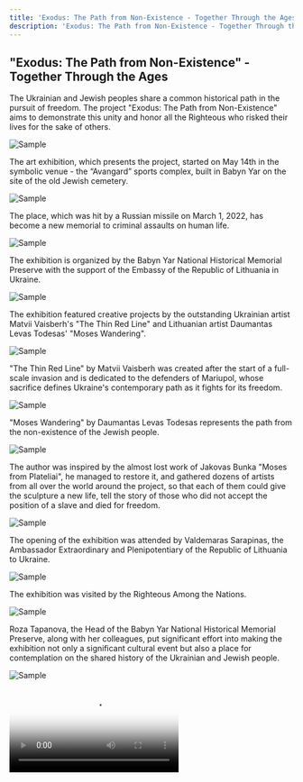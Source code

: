 ```yaml
---
title: 'Exodus: The Path from Non-Existence - Together Through the Ages'
description: 'Exodus: The Path from Non-Existence - Together Through the Ages'
---
```



## "Exodus: The Path from Non-Existence" - Together Through the Ages

The Ukrainian and Jewish peoples share a common historical path in the pursuit
of freedom. The project "Exodus: The Path from Non-Existence" aims to
demonstrate this unity and honor all the Righteous who risked their lives for
the sake of others.

<Image src="/assets/events/exodus/01.webp" alt="Sample" />

The art exhibition, which presents the project, started on May 14th in the
symbolic venue - the “Avangard” sports complex, built in Babyn Yar on the site
of the old Jewish cemetery.

<Image src="/assets/events/exodus/02.webp" alt="Sample" />

The place, which was hit by a Russian missile on March 1, 2022, has become a new
memorial to criminal assaults on human life.

<Image src="/assets/events/exodus/03.webp" alt="Sample" />

The exhibition is organized by the Babyn Yar National Historical Memorial
Preserve with the support of the Embassy of the Republic of Lithuania in
Ukraine.

<Image src="/assets/events/exodus/04.webp" alt="Sample" />

The exhibition featured creative projects by the outstanding Ukrainian artist
Matvii Vaisberh's "The Thin Red Line" and Lithuanian artist Daumantas Levas
Todesas' "Moses Wandering".

<Image src="/assets/events/exodus/05.webp" alt="Sample" />

"The Thin Red Line" by Matvii Vaisberh was created after the start of a
full-scale invasion and is dedicated to the defenders of Mariupol, whose
sacrifice defines Ukraine's contemporary path as it fights for its freedom.

<Image src="/assets/events/exodus/06.webp" alt="Sample" />

"Moses Wandering" by Daumantas Levas Todesas represents the path from the
non-existence of the Jewish people.

<Image src="/assets/events/exodus/07.webp" alt="Sample" />

The author was inspired by the almost lost work of Jakovas Bunka "Moses from
Plateliai", he managed to restore it, and gathered dozens of artists from all
over the world around the project, so that each of them could give the sculpture
a new life, tell the story of those who did not accept the position of a slave
and died for freedom.

<Image src="/assets/events/exodus/08.webp" alt="Sample" />

The opening of the exhibition was attended by Valdemaras Sarapinas, the
Ambassador Extraordinary and Plenipotentiary of the Republic of Lithuania to
Ukraine.

<Image src="/assets/events/exodus/09.webp" alt="Sample" />

The exhibition was visited by the Righteous Among the Nations.

<Image src="/assets/events/exodus/10.webp" alt="Sample" />

Roza Tapanova, the Head of the Babyn Yar National Historical Memorial Preserve,
along with her colleagues, put significant effort into making the exhibition not
only a significant cultural event but also a place for contemplation on the
shared history of the Ukrainian and Jewish people.

<Image src="/assets/events/exodus/11.webp" alt="Sample" />

<Video
  src="/assets/events/exodus/01.mp4"
  poster="/assets/events/exodus/poster.webp"
/>
